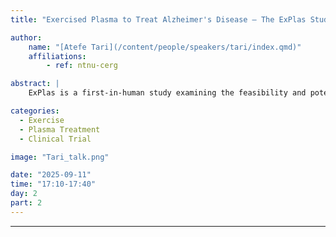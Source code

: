 ```yaml
---
title: "Exercised Plasma to Treat Alzheimer's Disease – The ExPlas Study"

author:
    name: "[Atefe Tari](/content/people/speakers/tari/index.qmd)"
    affiliations:
        - ref: ntnu-cerg

abstract: |
    ExPlas is a first-in-human study examining the feasibility and potential impact of administering plasma from exercise-trained donors to individuals with early Alzheimer’s disease.

categories:
  - Exercise
  - Plasma Treatment
  - Clinical Trial

image: "Tari_talk.png"

date: "2025-09-11"
time: "17:10-17:40"
day: 2
part: 2
---
```


***

<!-- <object data="/res/quarto.pdf" type="application/pdf" width="100%" height="600">
</object>  --> 
